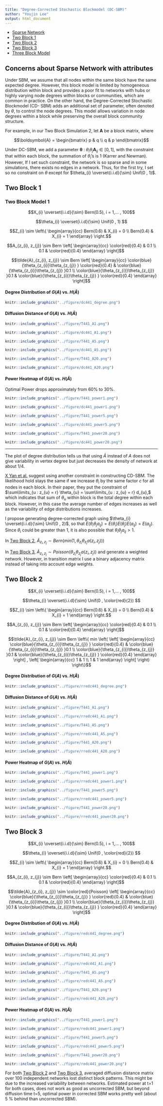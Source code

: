 ```yaml
---
title: "Degree-Corrected Stochastic Blockmodel (DC-SBM)"
author: "Youjin Lee"
output: html_document
---
```


- [Sparse Network](# sparse)
- [Two Block 1](# two1)
- [Two Block 2](# two2)
- [Two Block 3](# two3)
- [Three Block Model](# three)


## Concerns about Sparse Network with attributes
<a name=" sparse"/>


  Under SBM, we assume that all nodes within the same block have the same expected degree. However, this block model is limited by homogeneous distribution within block and provides a poor fit to networks with hubs or highly varying node degrees within blocks or communities, which are common in practice. On the other hand, the Degree-Corrected Stochastic Blockmodel (CD- SBM) adds an additional set of parameter, often denoted by $\theta$, to control the node degrees. This model allows variation in node degrees within a block while preserving the overall block community structure. 
  
  
  
  For example, in our Two Block Simulation 2, let $\boldsymbol{A}$ be a block matrix, where 
  
  $$\boldsymbol{A} = \begin{bmatrix} p & q \\ q & p  \end{bmatrix}$$

Under DC-SBM, we add a parameter $\boldsymbol{\theta}$  : $\theta_{i}\theta_{j} \boldsymbol{A}_{ij} \in [0,1],$ with the constraint that within each block, the summation of $\theta_{i}$'s is 1 (Karrer and Newman). However, If I set such constraint, the network is so sparse and in some simulations, there exists no edges in a network. Thus, for the first try, I set so no constraint on $\theta$ except for $\theta_{i} \overset{i.i.d}{\sim} Unif(0 , 1)$.






## Two Block 1
<a name=" two1"/>

### Two Block Model 1


$$X_{i} \overset{i.i.d}{\sim} Bern(0.5), i = 1,... , 100$$ 

$$\theta_{i} \overset{i.i.d}{\sim} Unif(0 , 1) $$


$$Z_{i}  \sim  \left\{  \begin{array}{cc} Bern(0.6) & X_{i} = 0 \\ Bern(0.4) & X_{i} = 1  \end{array} \right.$$


$$A_{z_{i}, z_{j}} \sim Bern \left[  \begin{array}{cc}   \color{red}{0.4} & 0.1  \\ 0.1 & \color{red}{0.4} \end{array}  \right]$$ 


$$\tilde{A}_{z_{i}, z_{j}} \sim Bern \left[  \begin{array}{cc}  \color{blue}{\theta_{z_{i}}\theta_{z_{j}} } \color{red}{0.4} & \color{blue}{\theta_{z_{i}}\theta_{z_{j}} }0.1  \\ \color{blue}{\theta_{z_{i}}\theta_{z_{j}} }0.1 & \color{blue}{\theta_{z_{i}}\theta_{z_{j}} } \color{red}{0.4} \end{array}  \right]$$





#### Degree Distribution of $G(A)$ vs. $H(\tilde{A})$


```r
knitr::include_graphics("../figure/dc441_degree.png")
```



#### Diffusion Distance of $G(A)$ vs. $H(\tilde{A})$

```r
knitr::include_graphics("../figure/T441_A1.png")
```
```r
knitr::include_graphics("../figure/dc441_A1.png")
```


```r
knitr::include_graphics("../figure/T441_A5.png")
```
```r
knitr::include_graphics("../figure/dc441_A5.png")
```


```r
knitr::include_graphics("../figure/T441_A20.png")
```
```r
knitr::include_graphics("../figure/dc441_A20.png")
```

#### Power Heatmap of $G(A)$ vs. $H(\tilde{A})$

Optimal Power drops approximately from 60$\%$ to 30$\%$.



```r
knitr::include_graphics("../figure/T441_power1.png")
```
```r
knitr::include_graphics("../figure/dc441_power1.png")
```


```r
knitr::include_graphics("../figure/T441_power5.png")
```
```r
knitr::include_graphics("../figure/dc441_power5.png")
```


```r
knitr::include_graphics("../figure/T441_power20.png")
```
```r
knitr::include_graphics("../figure/dc441_power20.png")
```


<hr />

The plot of degree distribution tells us that using $\tilde{A}$ instead of $A$ does not give variability in vertex degree but just decreases the density of network at about 1/4.

[X Yan et al.](http://iopscience.iop.org/article/10.1088/1742-5468/2014/05/P05007/meta) suggest using another constraint in constructing CD-SBM. The likelihood hold stays the same if we increase $\theta_{i}$ by the same factor $c$ for all nodes in each block. In their paper, they put the constraint of $\sum\limits_{u : z_{u} = r} \theta_{u} = \sum\limits_{u : z_{u} = r} d_{u},$ which indicates that sum of $\theta_{u}$ within block is the total degree within each block. However, in this case the average number of edges increases as well as the variability of edge distributions increases. 

I propose generating degree-corrected graph using $\theta_{i} \overset{i.i.d}{\sim} Unif(0 , 2)$, so that $E(\theta_{i} \theta_{j} a_{ij}) = E(\theta_{i})E(\theta_{j})E(a_{ij}) = E(a_{ij})$. Since $\theta_{i}$ could be greater than 1, it is also possible that $\theta_{i} \theta_{j} a_{ij} > 1$. 

In [Two Block 2](# two2), $\tilde{A}_{z_{i},z_{j}} \sim Bern \left( min(1, \theta_{z_{i}} \theta_{z_{j}} a(z_{i}, z_{j}) ) \right)$

In [Two Block 3](# two3),  $\tilde{A}_{z_{i},z_{j}} \sim Poisson \left( \theta_{z_{i}} \theta_{z_{j}} a(z_{i}, z_{j}) \right)$ and generate a weighted network. However, in transition matrix I use a binary adjacency matrix instead of taking into account edge weights. 



## Two Block 2
<a name=" two2"/>


$$X_{i} \overset{i.i.d}{\sim} Bern(0.5), i = 1,... , 100$$ 

$$\theta_{i} \overset{i.i.d}{\sim} Unif(0 , \color{red}{2}) $$


$$Z_{i}  \sim  \left\{  \begin{array}{cc} Bern(0.6) & X_{i} = 0 \\ Bern(0.4) & X_{i} = 1  \end{array} \right.$$


$$A_{z_{i}, z_{j}} \sim Bern \left[  \begin{array}{cc}   \color{red}{0.4} & 0.1  \\ 0.1 & \color{red}{0.4} \end{array}  \right]$$ 


$$\tilde{A}_{z_{i}, z_{j}} \sim Bern \left\{ min \left(  \left[  \begin{array}{cc}  \color{blue}{\theta_{z_{i}}\theta_{z_{j}} } \color{red}{0.4} & \color{blue}{\theta_{z_{i}}\theta_{z_{j}} }0.1  \\ \color{blue}{\theta_{z_{i}}\theta_{z_{j}} }0.1 & \color{blue}{\theta_{z_{i}}\theta_{z_{j}} } \color{red}{0.4} \end{array}  \right] , \left[ \begin{array}{cc} 1 & 1 \\ 1 & 1 \end{array}  \right]   \right) \right\}$$

#### Degree Distribution of $G(A)$ vs. $H(\tilde{A})$


```r
knitr::include_graphics("../figure/rredc441_degree.png")
```



#### Diffusion Distance of $G(A)$ vs. $H(\tilde{A})$

```r
knitr::include_graphics("../figure/T441_A1.png")
```
```r
knitr::include_graphics("../figure/rredc441_A1.png")
```


```r
knitr::include_graphics("../figure/T441_A5.png")
```
```r
knitr::include_graphics("../figure/rredc441_A5.png")
```


```r
knitr::include_graphics("../figure/T441_A20.png")
```
```r
knitr::include_graphics("../figure/rredc441_A20.png")
```



#### Power Heatmap of $G(A)$ vs. $H(\tilde{A})$


```r
knitr::include_graphics("../figure/T441_power1.png")
```
```r
knitr::include_graphics("../figure/rredc441_power1.png")
```


```r
knitr::include_graphics("../figure/T441_power5.png")
```
```r
knitr::include_graphics("../figure/rredc441_power5.png")
```


```r
knitr::include_graphics("../figure/T441_power20.png")
```
```r
knitr::include_graphics("../figure/rredc441_power20.png")
```



## Two Block 3
<a name=" two2"/>


$$X_{i} \overset{i.i.d}{\sim} Bern(0.5), i = 1,... , 100$$ 

$$\theta_{i} \overset{i.i.d}{\sim} Unif(0 , \color{red}{2}) $$


$$Z_{i}  \sim  \left\{  \begin{array}{cc} Bern(0.6) & X_{i} = 0 \\ Bern(0.4) & X_{i} = 1  \end{array} \right.$$


$$A_{z_{i}, z_{j}} \sim Bern \left[  \begin{array}{cc}   \color{red}{0.4} & 0.1  \\ 0.1 & \color{red}{0.4} \end{array}  \right]$$ 


$$\tilde{A}_{z_{i}, z_{j}} \sim \color{red}{Poisson} \left[  \begin{array}{cc}  \color{blue}{\theta_{z_{i}}\theta_{z_{j}} } \color{red}{0.4} & \color{blue}{\theta_{z_{i}}\theta_{z_{j}} }0.1  \\ \color{blue}{\theta_{z_{i}}\theta_{z_{j}} }0.1 & \color{blue}{\theta_{z_{i}}\theta_{z_{j}} } \color{red}{0.4} \end{array}  \right]$$

#### Degree Distribution of $G(A)$ vs. $H(\tilde{A})$


```r
knitr::include_graphics("../figure/redc441_degree.png")
```



#### Diffusion Distance of $G(A)$ vs. $H(\tilde{A})$

```r
knitr::include_graphics("../figure/T441_A1.png")
```
```r
knitr::include_graphics("../figure/redc441_A1.png")
```


```r
knitr::include_graphics("../figure/T441_A5.png")
```
```r
knitr::include_graphics("../figure/redc441_A5.png")
```


```r
knitr::include_graphics("../figure/T441_A20.png")
```
```r
knitr::include_graphics("../figure/redc441_A20.png")
```



#### Power Heatmap of $G(A)$ vs. $H(\tilde{A})$


```r
knitr::include_graphics("../figure/T441_power1.png")
```
```r
knitr::include_graphics("../figure/redc441_power1.png")
```


```r
knitr::include_graphics("../figure/T441_power5.png")
```
```r
knitr::include_graphics("../figure/redc441_power5.png")
```


```r
knitr::include_graphics("../figure/T441_power20.png")
```
```r
knitr::include_graphics("../figure/redc441_power20.png")
```


For both [Two Block 2](# two2) and [Two Block 3](# two3), averaged diffusion distance matrix over 100 independent networks lost distinct block patterns. This might be due to the increased variability between networks. Estimated power at t=1 for both cases, does not work as good as uncorrected SBM, but beyond diffusion time t=5, optimal power in corrected SBM works pretty well (about 5 $\%$ behind than uncorrected SBM). 





